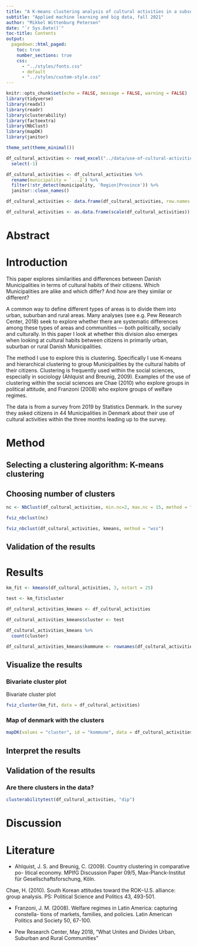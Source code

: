 ```yaml
---
title: "A K-means clustering analysis of cultural activities in a subset of Danish Municipalities"
subtitle: "Applied machine learning and big data, fall 2021"
author: "Mikkel Wittenburg Petersen"
date: "`r Sys.Date()`"
toc-title: Contents
output:
  pagedown::html_paged:
    toc: true
    number_sections: true
    css:
      - "../styles/fonts.css"
      - default
      - "../styles/custom-style.css"
---
```


```r
knitr::opts_chunk$set(echo = FALSE, message = FALSE, warning = FALSE)
library(tidyverse)
library(readxl)
library(readr)
library(clusterability)
library(factoextra)
library(NbClust)
library(mapDK)
library(janitor)

theme_set(theme_minimal())
```

```r

df_cultural_activities <- read_excel("../data/use-of-cultural-activities-dk-2019.xlsx", skip = 2) %>%
  select(-1)

```

```r

df_cultural_activities <- df_cultural_activities %>%
  rename(municipality = `...2`) %>%
  filter(!str_detect(municipality, 'Region|Province')) %>%
  janitor::clean_names()

df_cultural_activities <- data.frame(df_cultural_activities, row.names = 1)

df_cultural_activities <- as.data.frame(scale(df_cultural_activities))

```

# Abstract

# Introduction

This paper explores similarities and differences between Danish Municipalities in terms of cultural 
habits of their citizens. Which Municipalities are alike and which differ? And *how* are they similar or different? 

A common way to define different types of areas is to divide them into urban, suburban and
rural areas. Many analyses (see e.g. Pew Research Center, 2018) seek to explore whether there are systematic differences among these types of areas and communities — both politically, socially and culturally. In this paper I look at whether this division also emerges when looking at cultural
habits between citizens in primarily urban, suburban or rural Danish Municipalities.

The method I use to explore this is clustering. Specifically I use K-means and hierarchical
clustering to group Municipalities by the cultural habits of their citizens. Clustering 
is frequently used within the social sciences, especially in sociology (Ahlquist and Breunig, 2009).
Examples of the use of clustering within the social sciences are Chae (2010) who explore groups in political attitude, and Franzoni (2008) who explore groups of welfare regimes.  

The data is from a survey from 2019 by Statistics Denmark. In the survey they asked citizens in 44
Municipalities in Denmark about their use of cultural activities within the three months leading up to the survey. 

# Method

## Selecting a clustering algorithm: K-means clustering
## Choosing number of clusters

```r

nc <- NbClust(df_cultural_activities, min.nc=2, max.nc = 15, method = "kmeans")

fviz_nbclust(nc)

fviz_nbclust(df_cultural_activities, kmeans, method = "wss")


```


## Validation of the results

# Results

```r

km_fit <- kmeans(df_cultural_activities, 3, nstart = 25)

test <- km_fit$cluster

df_cultural_activities_kmeans <- df_cultural_activities

df_cultural_activities_kmeans$cluster <- test

df_cultural_activities_kmeans %>%
  count(cluster)

df_cultural_activities_kmeans$kommune <- rownames(df_cultural_activities)  


```



## Visualize the results


### Bivariate cluster plot

Bivariate cluster plot
```r

fviz_cluster(km_fit, data = df_cultural_activities)

```


### Map of denmark with the clusters

```r

mapDK(values = "cluster", id = "kommune", data = df_cultural_activities_kmeans)

```


## Interpret the results
## Validation of the results

### Are there clusters in the data?
```r

clusterabilitytest(df_cultural_activities, "dip")

```


# Discussion

# Literature

- Ahlquist, J. S. and Breunig, C. (2009). Country clustering in comparative po-
litical economy. MPIfG Discussion Paper 09/5, Max-Planck-Institut für
Gesellschaftsforschung, Köln.

Chae, H. (2010). South Korean attitudes toward the ROK−U.S. alliance: group
analysis. PS: Political Science and Politics 43, 493-501.

- Franzoni, J. M. (2008). Welfare regimes in Latin America: capturing constella-
tions of markets, families, and policies. Latin American Politics and Society
50, 67-100.

- Pew Research Center, May 2018, “What Unites and Divides Urban, Suburban and Rural Communities”
